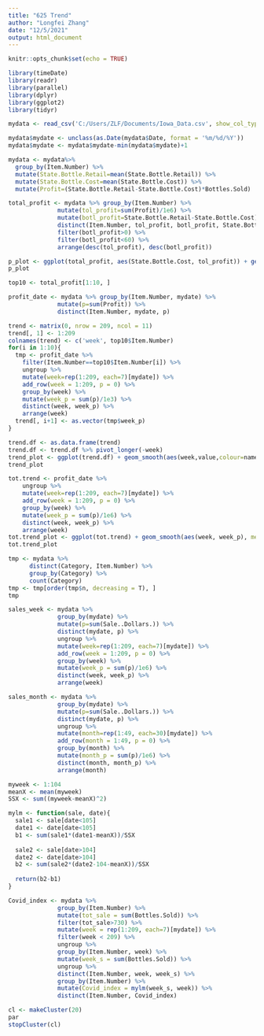 ---
title: "625 Trend"
author: "Longfei Zhang"
date: "12/5/2021"
output: html_document
---

```{r setup, include=FALSE}
knitr::opts_chunk$set(echo = TRUE)

library(timeDate)
library(readr)
library(parallel)
library(dplyr)
library(ggplot2)
library(tidyr)
```


```{r}
mydata <- read_csv('C:/Users/ZLF/Documents/Iowa_Data.csv', show_col_types = FALSE)
```


```{r}
mydata$mydate <- unclass(as.Date(mydata$Date, format = '%m/%d/%Y'))
mydata$mydate <- mydata$mydate-min(mydata$mydate)+1
```

```{r}
mydata <- mydata%>%
  group_by(Item.Number) %>%
  mutate(State.Bottle.Retail=mean(State.Bottle.Retail)) %>%
  mutate(State.Bottle.Cost=mean(State.Bottle.Cost)) %>%
  mutate(Profit=(State.Bottle.Retail-State.Bottle.Cost)*Bottles.Sold)
```

```{r}
total_profit <- mydata %>% group_by(Item.Number) %>%
              mutate(tol_profit=sum(Profit)/1e6) %>%
              mutate(botl_profit=State.Bottle.Retail-State.Bottle.Cost) %>%
              distinct(Item.Number, tol_profit, botl_profit, State.Bottle.Cost) %>%
              filter(botl_profit>0) %>%
              filter(botl_profit<60) %>%
              arrange(desc(tol_profit), desc(botl_profit))
```



```{r}
p_plot <- ggplot(total_profit, aes(State.Bottle.Cost, tol_profit)) + geom_point(size = 1) + labs(title = 'Total Profit Plot', x = 'Bottle Cost (USD)', y = 'Total Profit (MUSD)')
p_plot
```

```{r}
top10 <- total_profit[1:10, ]
```




```{r}
profit_date <- mydata %>% group_by(Item.Number, mydate) %>%
              mutate(p=sum(Profit)) %>%
              distinct(Item.Number, mydate, p)
```



```{r}
trend <- matrix(0, nrow = 209, ncol = 11)
trend[, 1] <- 1:209
colnames(trend) <- c('week', top10$Item.Number)
for(i in 1:10){
  tmp <- profit_date %>%
    filter(Item.Number==top10$Item.Number[i]) %>%
    ungroup %>%
    mutate(week=rep(1:209, each=7)[mydate]) %>%
    add_row(week = 1:209, p = 0) %>%
    group_by(week) %>% 
    mutate(week_p = sum(p)/1e3) %>%
    distinct(week, week_p) %>%
    arrange(week)
  trend[, i+1] <- as.vector(tmp$week_p)
}
```


```{r}
trend.df <- as.data.frame(trend)
trend.df <- trend.df %>% pivot_longer(-week)
trend_plot <- ggplot(trend.df) + geom_smooth(aes(week,value,colour=name), method = 'loess', se = FALSE, formula = y~x) +labs(title = 'Top 10 Week Profit Trend', x = 'Week', y = 'Week Profit (kUSD)')
trend_plot
```


```{r}
tot.trend <- profit_date %>%
    ungroup %>%
    mutate(week=rep(1:209, each=7)[mydate]) %>%
    add_row(week = 1:209, p = 0) %>%
    group_by(week) %>% 
    mutate(week_p = sum(p)/1e6) %>%
    distinct(week, week_p) %>%
    arrange(week)
tot.trend_plot <- ggplot(tot.trend) + geom_smooth(aes(week, week_p), method = 'loess', se = FALSE, formula = y~x) + labs(title = 'Total Week Profit Trend', x = 'Week', y = 'Total Week Profit (MUSD)')
tot.trend_plot
```


```{r}
tmp <- mydata %>% 
      distinct(Category, Item.Number) %>%
      group_by(Category) %>%
      count(Category)
tmp <- tmp[order(tmp$n, decreasing = T), ]
tmp
```

```{r}
sales_week <- mydata %>% 
              group_by(mydate) %>%
              mutate(p=sum(Sale..Dollars.)) %>%
              distinct(mydate, p) %>%
              ungroup %>%
              mutate(week=rep(1:209, each=7)[mydate]) %>%
              add_row(week = 1:209, p = 0) %>%
              group_by(week) %>% 
              mutate(week_p = sum(p)/1e6) %>%
              distinct(week, week_p) %>%
              arrange(week)

sales_month <- mydata %>% 
              group_by(mydate) %>%
              mutate(p=sum(Sale..Dollars.)) %>%
              distinct(mydate, p) %>%
              ungroup %>%
              mutate(month=rep(1:49, each=30)[mydate]) %>%
              add_row(month = 1:49, p = 0) %>%
              group_by(month) %>% 
              mutate(month_p = sum(p)/1e6) %>%
              distinct(month, month_p) %>%
              arrange(month)
```

```{r }
myweek <- 1:104
meanX <- mean(myweek)
SSX <- sum((myweek-meanX)^2)

mylm <- function(sale, date){
  sale1 <- sale[date<105]
  date1 <- date[date<105]
  b1 <- sum(sale1*(date1-meanX))/SSX
  
  sale2 <- sale[date>104]
  date2 <- date[date>104]
  b2 <- sum(sale2*(date2-104-meanX))/SSX
  
  return(b2-b1)
}

```


```{r Covid_index}
Covid_index <- mydata %>%
              group_by(Item.Number) %>%
              mutate(tot_sale = sum(Bottles.Sold)) %>%
              filter(tot_sale>730) %>%
              mutate(week = rep(1:209, each=7)[mydate]) %>%
              filter(week < 209) %>%
              ungroup %>%
              group_by(Item.Number, week) %>% 
              mutate(week_s = sum(Bottles.Sold)) %>%
              ungroup %>%
              distinct(Item.Number, week, week_s) %>%
              group_by(Item.Number) %>%
              mutate(Covid_index = mylm(week_s, week)) %>%
              distinct(Item.Number, Covid_index)
```




```{r}
cl <- makeCluster(20)
par
stopCluster(cl)
```




